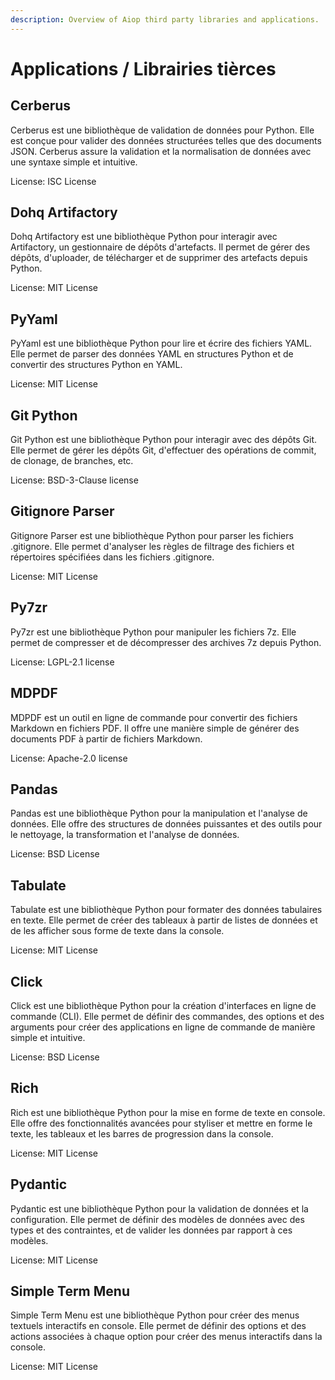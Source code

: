 ```yaml
---
description: Overview of Aiop third party libraries and applications.
---
```



# Applications / Librairies tièrces

## Cerberus

Cerberus est une bibliothèque de validation de données pour Python. Elle est conçue pour valider des données structurées telles que des documents JSON. Cerberus assure la validation et la normalisation de données avec une syntaxe simple et intuitive.

License: ISC License

<Cards>
  <Card title="Go to website" href="https://docs.python-cerberus.org/" target="_blank" arrow/>
</Cards>

## Dohq Artifactory

Dohq Artifactory est une bibliothèque Python pour interagir avec Artifactory, un gestionnaire de dépôts d'artefacts. Il permet de gérer des dépôts, d'uploader, de télécharger et de supprimer des artefacts depuis Python.

License: MIT License

<Cards>
  <Card title="Go to website" href="https://github.com/devopshq/artifactory" target="_blank" arrow/>
</Cards>

## PyYaml

PyYaml est une bibliothèque Python pour lire et écrire des fichiers YAML. Elle permet de parser des données YAML en structures Python et de convertir des structures Python en YAML.

License: MIT License

<Cards>
  <Card title="Go to website" href="https://pyyaml.org/" target="_blank" arrow/>
</Cards>

## Git Python

Git Python est une bibliothèque Python pour interagir avec des dépôts Git. Elle permet de gérer les dépôts Git, d'effectuer des opérations de commit, de clonage, de branches, etc.

License: BSD-3-Clause license

<Cards>
  <Card title="Go to website" href="https://gitpython.readthedocs.io/en/stable/tutorial.html" target="_blank" arrow/>
</Cards>

## Gitignore Parser

Gitignore Parser est une bibliothèque Python pour parser les fichiers .gitignore. Elle permet d'analyser les règles de filtrage des fichiers et répertoires spécifiées dans les fichiers .gitignore.

License: MIT License

<Cards>
  <Card title="Go to website" href="https://github.com/mherrmann/gitignore_parser" target="_blank" arrow/>
</Cards>

## Py7zr

Py7zr est une bibliothèque Python pour manipuler les fichiers 7z. Elle permet de compresser et de décompresser des archives 7z depuis Python.

License:  LGPL-2.1 license

<Cards>
  <Card title="Go to website" href="https://py7zr.readthedocs.io/en/latest/user_guide.html" target="_blank" arrow/>
</Cards>

## MDPDF

MDPDF est un outil en ligne de commande pour convertir des fichiers Markdown en fichiers PDF. Il offre une manière simple de générer des documents PDF à partir de fichiers Markdown.

License: Apache-2.0 license

<Cards>
  <Card title="Go to website" href="https://github.com/BlueHatbRit/mdpdf" target="_blank" arrow/>
</Cards>

## Pandas

Pandas est une bibliothèque Python pour la manipulation et l'analyse de données. Elle offre des structures de données puissantes et des outils pour le nettoyage, la transformation et l'analyse de données.

License: BSD License

<Cards>
  <Card title="Go to website" href="https://pandas.pydata.org/" target="_blank" arrow/>
</Cards>

## Tabulate

Tabulate est une bibliothèque Python pour formater des données tabulaires en texte. Elle permet de créer des tableaux à partir de listes de données et de les afficher sous forme de texte dans la console.

License: MIT License

<Cards>
  <Card title="Go to website" href="https://github.com/astanin/python-tabulate" target="_blank" arrow/>
</Cards>

## Click

Click est une bibliothèque Python pour la création d'interfaces en ligne de commande (CLI). Elle permet de définir des commandes, des options et des arguments pour créer des applications en ligne de commande de manière simple et intuitive.

License: BSD License

<Cards>
  <Card title="Go to website" href="https://click.palletsprojects.com/en/8.1.x/" target="_blank" arrow/>
</Cards>

## Rich

Rich est une bibliothèque Python pour la mise en forme de texte en console. Elle offre des fonctionnalités avancées pour styliser et mettre en forme le texte, les tableaux et les barres de progression dans la console.

License: MIT License

<Cards>
  <Card title="Go to website" href="https://rich.readthedocs.io/en/stable/introduction.html" target="_blank" arrow/>
</Cards>

## Pydantic

Pydantic est une bibliothèque Python pour la validation de données et la configuration. Elle permet de définir des modèles de données avec des types et des contraintes, et de valider les données par rapport à ces modèles.

License: MIT License

<Cards>
  <Card title="Go to website" href="https://docs.pydantic.dev/latest/" target="_blank" arrow/>
</Cards>

## Simple Term Menu

Simple Term Menu est une bibliothèque Python pour créer des menus textuels interactifs en console. Elle permet de définir des options et des actions associées à chaque option pour créer des menus interactifs dans la console.

License: MIT License

<Cards>
  <Card title="Go to website" href="https://github.com/IngoMeyer441/simple-term-menu" target="_blank" arrow/>
</Cards>
